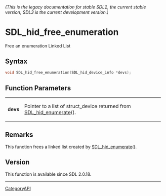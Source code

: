 ====== (This is the legacy documentation for stable SDL2, the current stable version; SDL3 is the current development version.) ======
= SDL_hid_free_enumeration =

Free an enumeration Linked List 

== Syntax ==

<syntaxhighlight lang='c'>
void SDL_hid_free_enumeration(SDL_hid_device_info *devs);
</syntaxhighlight>

== Function Parameters ==

{|
|'''devs'''
|Pointer to a list of struct_device returned from [[SDL_hid_enumerate]]().
|}

== Remarks ==

This function frees a linked list created by [[SDL_hid_enumerate]]().

== Version ==

This function is available since SDL 2.0.18.

----
[[CategoryAPI]]


